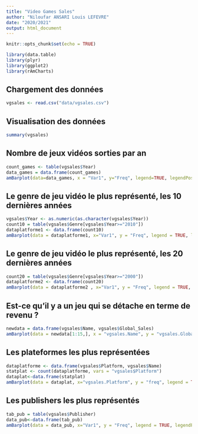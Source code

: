 ```yaml
---
title: "Video Games Sales"
author: "Niloufar ANSARI Louis LEFEVRE"
date: "2020/2021"
output: html_document
---
```


```r
knitr::opts_chunk$set(echo = TRUE)
```

```r
library(data.table)
library(plyr)
library(ggplot2)
library(rAmCharts)
```


## Chargement des données

```r
vgsales <- read.csv("data/vgsales.csv")
```


## Visualisation des données

```r
summary(vgsales)
```


## Nombre de jeux vidéos sorties par an

``` r
count_games <- table(vgsales$Year)
data_games = data.frame(count_games)
amBarplot(data=data_games, x = "Var1", y="Freq", legend=TRUE, legendPosition = "right", labelRotation = 90)
```


## Le genre de jeu vidéo le plus représenté, les 10 dernières années

```r
vgsales$Year <- as.numeric(as.character(vgsales$Year))
count10 = table(vgsales$Genre[vgsales$Year>="2010"])
dataplatforme1 <- data.frame(count10)
amBarplot(data = dataplatforme1, x="Var1", y = "Freq", legend = TRUE, legendPosition = "left", show_values = TRUE, labelRotation = 45)
```


## Le genre de jeu vidéo le plus représenté, les 20 dernières années

```r
count20 = table(vgsales$Genre[vgsales$Year>="2000"])
dataplatforme2 <- data.frame(count20)
amBarplot(data = dataplatforme2 , x="Var1", y = "Freq", legend = TRUE, legendPosition = "left", show_values = TRUE, labelRotation = 45)
```



## Est-ce qu'il y a un jeu qui se détache en terme de revenu ?


```r
newdata = data.frame(vgsales$Name, vgsales$Global_Sales)
amBarplot(data = newdata[1:15,], x = "vgsales.Name", y = "vgsales.Global_Sales", horiz = TRUE)
```


## Les plateformes les plus représentées

```r
dataplatforme <- data.frame(vgsales$Platform, vgsales$Name)
statplat <- count(dataplatforme, vars = "vgsales$Platform")
dataplat<-data.frame(statplat)
amBarplot(data = dataplat, x="vgsales.Platform", y = "freq", legend = TRUE, legendPosition = "left", show_values = TRUE, horiz = TRUE)
```


## Les publishers les plus représentés

```r
tab_pub = table(vgsales$Publisher)
data_pub<-data.frame(tab_pub)
amBarplot(data = data_pub, x="Var1", y = "Freq", legend = TRUE, legendPosition = "left", labelRotation = 90, horiz = TRUE)
```
